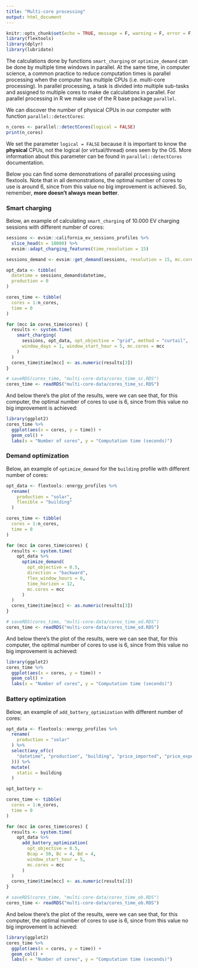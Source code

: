 ```yaml
---
title: "Multi-core processing"
output: html_document
---
```


```r
knitr::opts_chunk$set(echo = TRUE, message = F, warning = F, error = F, fig.width = 9)
library(flextools)
library(dplyr)
library(lubridate)
```

The calculations done by functions `smart_charging` or `optimize_demand` can be done by multiple time windows in parallel. At the same time, in computer science, a common practice to reduce computation times is parallel processing when the computer has multiple CPUs (i.e. multi-core processing). In parallel processing, a task is divided into multiple sub-tasks and assigned to multiple cores to make de calculations in parallel. For parallel processing in R we make use of the R base package `parallel`.

We can discover the number of physical CPUs in our computer with function `parallel::detectCores`:
```r
n_cores <- parallel::detectCores(logical = FALSE)
print(n_cores)
```

We set the parameter `logical = FALSE` because it is important to know the **physical** CPUs, not the logical (or virtual/thread) ones seen by the OS. More information about this parameter can be found in `parallel::detectCores` documentation.

Below you can find some demonstrations of parallel processing using flextools. Note that in all demonstrations, the optimal number of cores to use is around 6, since from this value no big improvement is achieved. So, remember, **more doesn't always mean better**.


### Smart charging

Below, an example of calculating `smart_charging` of 10.000 EV charging sessions with different number of cores:

```r
sessions <- evsim::california_ev_sessions_profiles %>%
  slice_head(n = 10000) %>%
  evsim::adapt_charging_features(time_resolution = 15)

sessions_demand <- evsim::get_demand(sessions, resolution = 15, mc.cores = n_cores)

opt_data <- tibble(
  datetime = sessions_demand$datetime,
  production = 0
)

cores_time <- tibble(
  cores = 1:n_cores,
  time = 0
)

for (mcc in cores_time$cores) {
  results <- system.time(
    smart_charging(
      sessions, opt_data, opt_objective = "grid", method = "curtail",
      window_days = 1, window_start_hour = 5, mc.cores = mcc
    )
  )
  cores_time$time[mcc] <- as.numeric(results[3])
}
```

```r
# saveRDS(cores_time, "multi-core-data/cores_time_sc.RDS")
cores_time <- readRDS("multi-core-data/cores_time_sc.RDS")
```


And below there's the plot of the results, were we can see that, for this computer, the optimal number of cores to use is 6, since from this value no big improvement is achieved:

```r
library(ggplot2)
cores_time %>%
  ggplot(aes(x = cores, y = time)) +
  geom_col() + 
  labs(x = "Number of cores", y = "Computation time (seconds)")
```



### Demand optimization

Below, an example of `optimize_demand` for the `building` profile with different number of cores:

```r
opt_data <- flextools::energy_profiles %>%
  rename(
    production = "solar",
    flexible = "building"
  )

cores_time <- tibble(
  cores = 1:n_cores,
  time = 0
)

for (mcc in cores_time$cores) {
  results <- system.time(
    opt_data %>%
      optimize_demand(
        opt_objective = 0.5,
        direction = "backward",
        flex_window_hours = 6,
        time_horizon = 12,
        mc.cores = mcc
      )
  )
  cores_time$time[mcc] <- as.numeric(results[3])
}
```

```r
# saveRDS(cores_time, "multi-core-data/cores_time_od.RDS")
cores_time <- readRDS("multi-core-data/cores_time_od.RDS")
```


And below there's the plot of the results, were we can see that, for this computer, the optimal number of cores to use is 6, since from this value no big improvement is achieved:

```r
library(ggplot2)
cores_time %>%
  ggplot(aes(x = cores, y = time)) +
  geom_col() + 
  labs(x = "Number of cores", y = "Computation time (seconds)")
```




### Battery optimization

Below, an example of `add_battery_optimization` with different number of cores:

```r
opt_data <- flextools::energy_profiles %>%
  rename(
    production = "solar"
  ) %>%
  select(any_of(c(
    "datetime", "production", "building", "price_imported", "price_exported"
  ))) %>%
  mutate(
    static = building
  )

opt_battery <- 

cores_time <- tibble(
  cores = 1:n_cores,
  time = 0
)

for (mcc in cores_time$cores) {
  results <- system.time(
    opt_data %>%
      add_battery_optimization(
        opt_objective = 0.5,
        Bcap = 50, Bc = 4, Bd = 4,
        window_start_hour = 5,
        mc.cores = mcc
      )
  )
  cores_time$time[mcc] <- as.numeric(results[3])
}
```

```r
# saveRDS(cores_time, "multi-core-data/cores_time_ob.RDS")
cores_time <- readRDS("multi-core-data/cores_time_ob.RDS")
```


And below there's the plot of the results, were we can see that, for this computer, the optimal number of cores to use is 6, since from this value no big improvement is achieved:

```r
library(ggplot2)
cores_time %>%
  ggplot(aes(x = cores, y = time)) +
  geom_col() + 
  labs(x = "Number of cores", y = "Computation time (seconds)")
```



